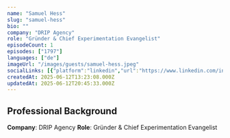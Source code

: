 ```yaml
---
name: "Samuel Hess"
slug: "samuel-hess"
bio: ""
company: "DRIP Agency"
role: "Gründer & Chief Experimentation Evangelist"
episodeCount: 1
episodes: ["1797"]
languages: ["de"]
imageUrl: "/images/guests/samuel-hess.jpeg"
socialLinks: [{"platform":"linkedin","url":"https://www.linkedin.com/in/samuel-hess/"}]
createdAt: 2025-06-12T13:23:08.000Z
updatedAt: 2025-06-12T20:45:33.000Z
---
```


## Professional Background

**Company**: DRIP Agency
**Role**: Gründer & Chief Experimentation Evangelist
